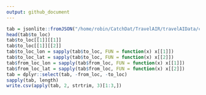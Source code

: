 ```yaml
---
output: github_document
---
```


```r
tab = jsonlite::fromJSON("/home/robin/CatchDat/TravelAIR/travelAIData/convertedjson/0a913b60-fefa-4cce-8166-4b8db10cd7d6.json")
head(tab$to_loc)
tab$to_loc[[1]][[1]]
tab$to_loc[[1]][[2]]
tab$to_loc_lon = sapply(tab$to_loc, FUN = function(x) x[[1]])
tab$to_loc_lat = sapply(tab$to_loc, FUN = function(x) x[[2]])
tab$from_loc_lon = sapply(tab$from_loc, FUN = function(x) x[[1]])
tab$from_loc_lat = sapply(tab$from_loc, FUN = function(x) x[[2]])
tab = dplyr::select(tab, -from_loc, -to_loc)
sapply(tab, length)
write.csv(apply(tab, 2, strtrim, 3)[1:3,])
```

